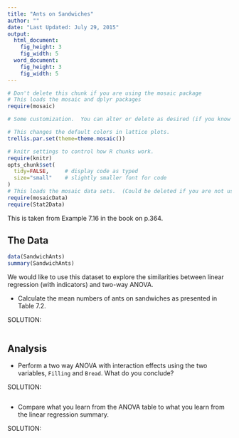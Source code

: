 ```yaml
---
title: "Ants on Sandwiches"
author: ""
date: "Last Updated: July 29, 2015"
output: 
  html_document:
    fig_height: 3
    fig_width: 5
  word_document:
    fig_height: 3
    fig_width: 5
---
```

```r
# Don't delete this chunk if you are using the mosaic package
# This loads the mosaic and dplyr packages
require(mosaic)
```

```r
# Some customization.  You can alter or delete as desired (if you know what you are doing).

# This changes the default colors in lattice plots.
trellis.par.set(theme=theme.mosaic())  

# knitr settings to control how R chunks work.
require(knitr)
opts_chunk$set(
  tidy=FALSE,     # display code as typed
  size="small"    # slightly smaller font for code
)
# This loads the mosaic data sets.  (Could be deleted if you are not using them.)
require(mosaicData)                
require(Stat2Data)
```

This is taken from Example 7.16 in the book on p.364.

## The Data

```r
data(SandwichAnts)
summary(SandwichAnts)
```

We would like to use this dataset to explore the similarities between linear regression (with indicators) and two-way ANOVA. 

* Calculate the mean numbers of ants on sandwiches as presented in Table 7.2.

SOLUTION:

```r

```

## Analysis

* Perform a two way ANOVA with interaction effects using the two variables, `Filling` and `Bread`. What do you conclude?

SOLUTION:

```r

```

* Compare what you learn from the ANOVA table to what you learn from the linear regression summary.

SOLUTION:

```r

```
